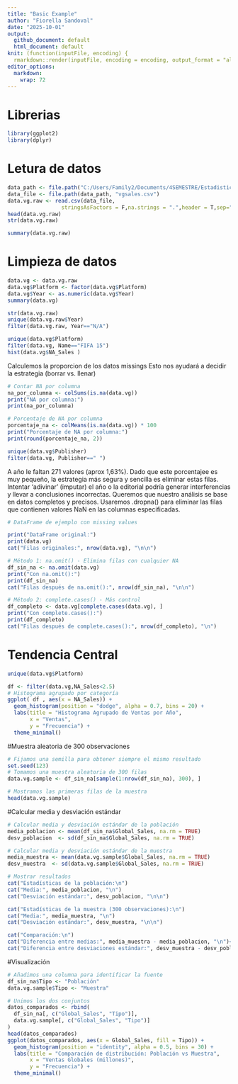 ```yaml
---
title: "Basic Example"
author: "Fiorella Sandoval"
date: "2025-10-01"
output: 
  github_document: default
  html_document: default
knit: (function(inputFile, encoding) {
  rmarkdown::render(inputFile, encoding = encoding, output_format = "all") })
editor_options: 
  markdown: 
    wrap: 72
---
```


# Librerias

```r
library(ggplot2)
library(dplyr)
```

# Letura de datos

```r
data_path <- file.path("C:/Users/Family2/Documents/4SEMESTRE/Estadistica_IV/UNIDAD_1")
data_file <- file.path(data_path, "vgsales.csv")
data.vg.raw <- read.csv(data_file,
                 stringsAsFactors = F,na.strings = ".",header = T,sep=",")
head(data.vg.raw)
str(data.vg.raw)
```

```r
summary(data.vg.raw)
```

# Limpieza de datos

```r
data.vg <- data.vg.raw 
data.vg$Platform <- factor(data.vg$Platform)
data.vg$Year <- as.numeric(data.vg$Year)
summary(data.vg)
```

```r
str(data.vg.raw)
unique(data.vg.raw$Year)
filter(data.vg.raw, Year=="N/A")

```

```r
unique(data.vg$Platform)
filter(data.vg, Name=="FIFA 15")
hist(data.vg$NA_Sales )
```

Calculemos la proporcion de los datos missings Esto nos ayudará a
decidir la estrategia (borrar vs. llenar)

```r
# Contar NA por columna
na_por_columna <- colSums(is.na(data.vg))
print("NA por columna:")
print(na_por_columna)

# Porcentaje de NA por columna
porcentaje_na <- colMeans(is.na(data.vg)) * 100
print("Porcentaje de NA por columna:")
print(round(porcentaje_na, 2))

```

```r
unique(data.vg$Publisher)
filter(data.vg, Publisher==" ")

```

A año le faltan 271 valores (aprox 1,63%). Dado que este porcentajee es
muy pequeño, la estrategia más segura y sencilla es eliminar estas
filas. Intentar 'adivinar' (imputar) el año o la editorial podría
generar interferencias y llevar a conclusiones incorrectas. Queremos que
nuestro análisis se base en datos completos y precisos. Usaremos
.dropna() para eliminar las filas que contienen valores NaN en las
columnas especificadas.

```r
# DataFrame de ejemplo con missing values

print("DataFrame original:")
print(data.vg)
cat("Filas originales:", nrow(data.vg), "\n\n")

# Método 1: na.omit() - Elimina filas con cualquier NA
df_sin_na <- na.omit(data.vg)
print("Con na.omit():")
print(df_sin_na)
cat("Filas después de na.omit():", nrow(df_sin_na), "\n\n")

# Método 2: complete.cases() - Más control
df_completo <- data.vg[complete.cases(data.vg), ]
print("Con complete.cases():")
print(df_completo)
cat("Filas después de complete.cases():", nrow(df_completo), "\n")

```

# Tendencia Central

```r
unique(data.vg$Platform)
```

```r

df <- filter(data.vg,NA_Sales<2.5)
# Histograma agrupado por categoría
ggplot( df , aes(x = NA_Sales)) +
  geom_histogram(position = "dodge", alpha = 0.7, bins = 20) +
  labs(title = "Histograma Agrupado de Ventas por Año",
       x = "Ventas",
       y = "Frecuencia") +
  theme_minimal()

```

#Muestra aleatoria de 300 observaciones

```r
# Fijamos una semilla para obtener siempre el mismo resultado
set.seed(123)
# Tomamos una muestra aleatoria de 300 filas
data.vg.sample <- df_sin_na[sample(1:nrow(df_sin_na), 300), ]

# Mostramos las primeras filas de la muestra
head(data.vg.sample)
```

#Calcular media y desviación estándar

```r
# Calcular media y desviación estándar de la población
media_poblacion <- mean(df_sin_na$Global_Sales, na.rm = TRUE)
desv_poblacion  <- sd(df_sin_na$Global_Sales, na.rm = TRUE)

# Calcular media y desviación estándar de la muestra
media_muestra <- mean(data.vg.sample$Global_Sales, na.rm = TRUE)
desv_muestra  <- sd(data.vg.sample$Global_Sales, na.rm = TRUE)

# Mostrar resultados
cat("Estadísticas de la población:\n")
cat("Media:", media_poblacion, "\n")
cat("Desviación estándar:", desv_poblacion, "\n\n")

cat("Estadísticas de la muestra (300 observaciones):\n")
cat("Media:", media_muestra, "\n")
cat("Desviación estándar:", desv_muestra, "\n\n")

cat("Comparación:\n")
cat("Diferencia entre medias:", media_muestra - media_poblacion, "\n")<
cat("Diferencia entre desviaciones estándar:", desv_muestra - desv_poblacion, "\n")

```

#Visualización

```r
# Añadimos una columna para identificar la fuente
df_sin_na$Tipo <- "Población"
data.vg.sample$Tipo <- "Muestra"

# Unimos los dos conjuntos
datos_comparados <- rbind(
  df_sin_na[, c("Global_Sales", "Tipo")],
  data.vg.sample[, c("Global_Sales", "Tipo")]
)
head(datos_comparados)
ggplot(datos_comparados, aes(x = Global_Sales, fill = Tipo)) +
  geom_histogram(position = "identity", alpha = 0.5, bins = 30) +
  labs(title = "Comparación de distribución: Población vs Muestra",
       x = "Ventas Globales (millones)",
       y = "Frecuencia") +
  theme_minimal()

```
